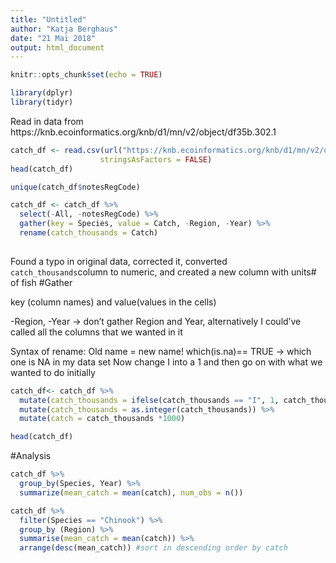 ```yaml
---
title: "Untitled"
author: "Katja Berghaus"
date: "21 Mai 2018"
output: html_document
---
```


```r
knitr::opts_chunk$set(echo = TRUE)
```
```r
library(dplyr)
library(tidyr)
```
Read in data from https://knb.ecoinformatics.org/knb/d1/mn/v2/object/df35b.302.1

```r
catch_df <- read.csv(url("https://knb.ecoinformatics.org/knb/d1/mn/v2/object/df35b.302.1", method = "libcurl"),
                    stringsAsFactors = FALSE)
head(catch_df)
```
```r
unique(catch_df$notesRegCode)
```
```r
catch_df <- catch_df %>% 
  select(-All, -notesRegCode) %>% 
  gather(key = Species, value = Catch, -Region, -Year) %>% 
  rename(catch_thousands = Catch)
  
```

Found a typo in original data, corrected it, converted `catch_thousands`column to numeric, and created a new column with units# of fish
#Gather

key (column names) and value(values in the cells)


-Region, -Year -> don't gather Region and Year, alternatively I could've called all the columns that we wanted in it


Syntax of rename: Old name = new name!
which(is.na)== TRUE -> which one is NA in my data set
Now change I into a 1 and then go on with what we wanted to do initially
```r
catch_df<- catch_df %>% 
  mutate(catch_thousands = ifelse(catch_thousands == "I", 1, catch_thousands)) %>% 
  mutate(catch_thousands = as.integer(catch_thousands)) %>% 
  mutate(catch = catch_thousands *1000)

head(catch_df)
```

#Analysis

```r
catch_df %>% 
  group_by(Species, Year) %>% 
  summarize(mean_catch = mean(catch), num_obs = n())
```
```r
catch_df %>% 
  filter(Species == "Chinook") %>% 
  group_by (Region) %>% 
  summarise(mean_catch = mean(catch)) %>% 
  arrange(desc(mean_catch)) #sort in descending order by catch
```

